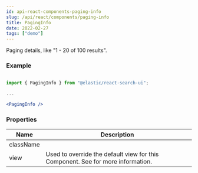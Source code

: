 ```yaml
---
id: api-react-components-paging-info
slug: /api/react/components/paging-info
title: PagingInfo
date: 2022-02-27
tags: ["demo"]
---
```


Paging details, like "1 - 20 of 100 results".

### Example

```jsx

import { PagingInfo } from "@elastic/react-search-ui";

...

<PagingInfo />
```

### Properties

| Name      | Description                                                                                                                                                                                 |
| --------- | ------------------------------------------------------------------------------------------------------------------------------------------------------------------------------------------- |
| className |                                                                                                                                                                                             |
| view      | Used to override the default view for this Component. See <DocLink id="advanced" section="component-views-and-html" text="Customization: Component views and HTML" /> for more information. |
